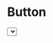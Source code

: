 
<Meta title="Components / Select" />


# Button
<Canvas>
    <Story name="initial">
        <Select 
            label='Select Number' 
            name='name' 
            options={[{value: '1', label:'one'}, {value: '2', label:'two'},{value: '3', label:'three'}]} 
        />
    </Story>
</Canvas>



# Button
<Canvas>
    <Story name="with default value">
        {() => {
        const [state, set] = useState({defaultValue: '1', options: []})
        const [value, setValue] = useState(null)
        useEffect(() => set({defaultValue: '2', options: [{value: '1', label:'one'}, {value: '2', label:'two'},{value: '3', label:'three'}]}), [])
        
        return <>
        <div>Selected Value: {value}</div>
         <Select 
            label='Select Number' 
            name='name' 
            onChange={(value) => setValue(value)}
            defaultValue={state.defaultValue}
            options={state.options}/></>
        }}        
    </Story>
</Canvas>
